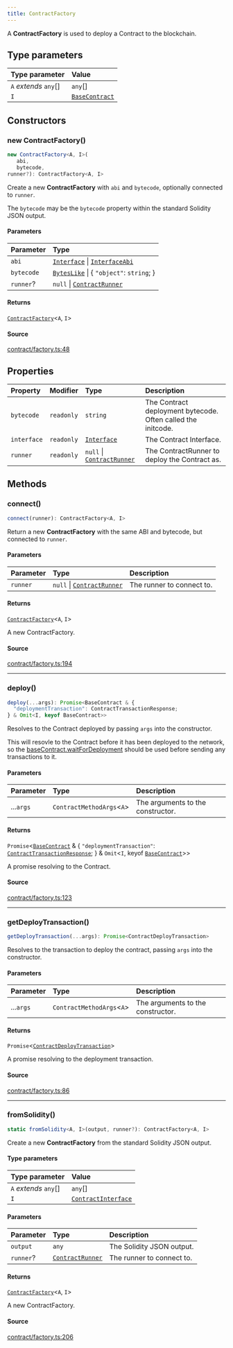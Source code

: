 ```yaml
---
title: ContractFactory
---
```


A **ContractFactory** is used to deploy a Contract to the blockchain.

## Type parameters

| Type parameter | Value |
| :------ | :------ |
| `A` *extends* `any`[] | `any`[] |
| `I` | [`BaseContract`](/content/classes/BaseContract) |

## Constructors

### new ContractFactory()

```ts
new ContractFactory<A, I>(
   abi, 
   bytecode, 
runner?): ContractFactory<A, I>
```

Create a new **ContractFactory** with `abi` and `bytecode`, optionally connected to `runner`.

The `bytecode` may be the `bytecode` property within the standard Solidity JSON output.

#### Parameters

| Parameter | Type |
| :------ | :------ |
| `abi` | [`Interface`](/content/classes/Interface) \| [`InterfaceAbi`](/content/type-aliases/InterfaceAbi) |
| `bytecode` | [`BytesLike`](/content/type-aliases/BytesLike) \| \{ `"object"`: `string`; \} |
| `runner`? | `null` \| [`ContractRunner`](/content/interfaces/ContractRunner) |

#### Returns

[`ContractFactory`](/content/classes/ContractFactory)\<`A`, `I`\>

#### Source

[contract/factory.ts:48](https://github.com/dominant-strategies/quais-6.js/blob/3237c5c21df47dfe74b210196b4121a22539a577/src/contract/factory.ts#L48)

## Properties

| Property | Modifier | Type | Description |
| :------ | :------ | :------ | :------ |
| `bytecode` | `readonly` | `string` | The Contract deployment bytecode. Often called the initcode. |
| `interface` | `readonly` | [`Interface`](/content/classes/Interface) | The Contract Interface. |
| `runner` | `readonly` | `null` \| [`ContractRunner`](/content/interfaces/ContractRunner) | The ContractRunner to deploy the Contract as. |

## Methods

### connect()

```ts
connect(runner): ContractFactory<A, I>
```

Return a new **ContractFactory** with the same ABI and bytecode, but connected to `runner`.

#### Parameters

| Parameter | Type | Description |
| :------ | :------ | :------ |
| `runner` | `null` \| [`ContractRunner`](/content/interfaces/ContractRunner) | The runner to connect to. |

#### Returns

[`ContractFactory`](/content/classes/ContractFactory)\<`A`, `I`\>

A new ContractFactory.

#### Source

[contract/factory.ts:194](https://github.com/dominant-strategies/quais-6.js/blob/3237c5c21df47dfe74b210196b4121a22539a577/src/contract/factory.ts#L194)

***

### deploy()

```ts
deploy(...args): Promise<BaseContract & {
  "deploymentTransaction": ContractTransactionResponse;
} & Omit<I, keyof BaseContract>>
```

Resolves to the Contract deployed by passing `args` into the constructor.

This will resovle to the Contract before it has been deployed to the network, so the
[baseContract.waitForDeployment](../classes/BaseContract#waitForDeployment) should be used before sending any
transactions to it.

#### Parameters

| Parameter | Type | Description |
| :------ | :------ | :------ |
| ...`args` | `ContractMethodArgs`\<`A`\> | The arguments to the constructor. |

#### Returns

`Promise`\<[`BaseContract`](/content/classes/BaseContract) & \{
  `"deploymentTransaction"`: [`ContractTransactionResponse`](/content/classes/ContractTransactionResponse);
 \} & `Omit`\<`I`, keyof [`BaseContract`](/content/classes/BaseContract)\>\>

A promise resolving to the Contract.

#### Source

[contract/factory.ts:123](https://github.com/dominant-strategies/quais-6.js/blob/3237c5c21df47dfe74b210196b4121a22539a577/src/contract/factory.ts#L123)

***

### getDeployTransaction()

```ts
getDeployTransaction(...args): Promise<ContractDeployTransaction>
```

Resolves to the transaction to deploy the contract, passing `args` into the constructor.

#### Parameters

| Parameter | Type | Description |
| :------ | :------ | :------ |
| ...`args` | `ContractMethodArgs`\<`A`\> | The arguments to the constructor. |

#### Returns

`Promise`\<[`ContractDeployTransaction`](/content/interfaces/ContractDeployTransaction)\>

A promise resolving to the deployment transaction.

#### Source

[contract/factory.ts:86](https://github.com/dominant-strategies/quais-6.js/blob/3237c5c21df47dfe74b210196b4121a22539a577/src/contract/factory.ts#L86)

***

### fromSolidity()

```ts
static fromSolidity<A, I>(output, runner?): ContractFactory<A, I>
```

Create a new **ContractFactory** from the standard Solidity JSON output.

#### Type parameters

| Type parameter | Value |
| :------ | :------ |
| `A` *extends* `any`[] | `any`[] |
| `I` | [`ContractInterface`](/content/interfaces/ContractInterface) |

#### Parameters

| Parameter | Type | Description |
| :------ | :------ | :------ |
| `output` | `any` | The Solidity JSON output. |
| `runner`? | [`ContractRunner`](/content/interfaces/ContractRunner) | The runner to connect to. |

#### Returns

[`ContractFactory`](/content/classes/ContractFactory)\<`A`, `I`\>

A new ContractFactory.

#### Source

[contract/factory.ts:206](https://github.com/dominant-strategies/quais-6.js/blob/3237c5c21df47dfe74b210196b4121a22539a577/src/contract/factory.ts#L206)
